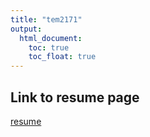 ```yaml
---
title: "tem2171"
output: 
  html_document:
    toc: true
    toc_float: true
---
```


## Link to resume page
[resume](resume.html)